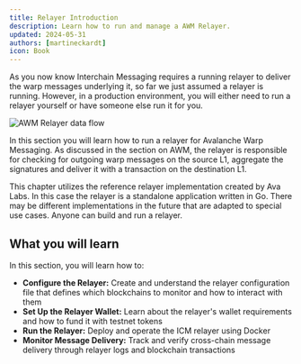 ```yaml
---
title: Relayer Introduction
description: Learn how to run and manage a AWM Relayer.
updated: 2024-05-31
authors: [martineckardt]
icon: Book
---
```


As you now know Interchain Messaging requires a running relayer to deliver the warp messages underlying it, so far we just assumed a relayer is running. However, in a production environment, you will either need to run a relayer yourself or have someone else run it for you.

![AWM Relayer data flow](/course-images/teleporter/teleporter-source-destination-with-relayer.png)

In this section you will learn how to run a relayer for Avalanche Warp Messaging. As discussed in the section on AWM, the relayer is responsible for checking for outgoing warp messages on the source L1, aggregate the signatures and deliver it with a transaction on the destination L1.

This chapter utilizes the reference relayer implementation created by Ava Labs. In this case the relayer is a standalone application written in Go. There may be different implementations in the future that are adapted to special use cases. Anyone can build and run a relayer.

## What you will learn

In this section, you will learn how to:

- **Configure the Relayer:** Create and understand the relayer configuration file that defines which blockchains to monitor and how to interact with them
- **Set Up the Relayer Wallet:** Learn about the relayer's wallet requirements and how to fund it with testnet tokens
- **Run the Relayer:** Deploy and operate the ICM relayer using Docker
- **Monitor Message Delivery:** Track and verify cross-chain message delivery through relayer logs and blockchain transactions